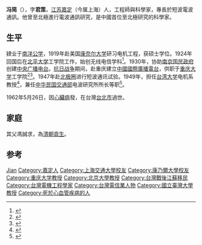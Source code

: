 '''冯简'''（{{bd|1897年||1962年||}}），字'''君策'''，[[江苏|江苏]][[嘉定县|嘉定]]（今属上海）人，工程師與科學家，專長於短波電波通訊。他曾至北極進行電波通訊研究，是中國首位至北極研究的科學家。

== 生平 ==
肄业于[[南洋公学|南洋公学]]，1919年赴美国[[康奈尔大学|康奈尔大学]]研习电机工程，获硕士学位。1924年回国后在[[北平大学|北平大学]]工学院工作，始创无线电信学科<ref name="董光璧1997">{{cite book|author=董光璧|title=中国近现代科学技术史|url=http://books.google.com/books?id=HHgfAQAAMAAJ|year=1997|publisher=湖南教育出版社|page=846}}</ref>。1930年，协助[[南京国民政府|南京国民政府]]创建[[中央广播电台|中央广播电台]]。[[抗日战争|抗日战争]]期间，赴重庆建立[[中國國際廣播電台_(中華民國)|中國國際廣播電台]]，供职于[[重庆大学|重庆大学]]工学院<ref name="重庆大学校史编委会">{{cite book|author=重庆大学校史编委会|title=重庆大学校史: 1929.10-1949.11|url=http://books.google.com/books?id=QeBKAQAAIAAJ|publisher=重庆大学出版社|page=77}}</ref><ref name="《四川高等教育和中等专业教育年鉴》编辑委员会1989">{{cite book|author=《四川高等教育和中等专业教育年鉴》编辑委员会|title=四川高等教育中等专业教育年鉴, 1949-1985|url=http://books.google.com/books?id=0udjAAAAIAAJ|year=1989|publisher=四川教育出版社|page=497}}</ref>。1947年赴[[北极圈|北极圈]]进行短波通讯试验。1949年，担任[[台湾大学|台湾大学]]电机系教授<ref>{{cite book|title=重庆抗战文化史|url=http://books.google.com/books?id=744zAQAAIAAJ|year=2005|publisher=团结出版社|isbn=978-7-80214-008-0|page=168}}</ref>，兼任[[中华民国交通部|中华民国交通部]]电波研究所所长等职<ref>{{cite news|author=陈贻芳|title=察电子之微妙 探宇宙之奥秘 ——记我国到达北极第一人、科学家、电离层专家冯简教授|url=http://jdxiaoshi.sjtu.edu.cn/yssy_view.jsp?id=91|accessdate=2014-09-15|newspaper=上海交通大学|archive-date=2016-03-04|archive-url=https://web.archive.org/web/20160304112616/http://jdxiaoshi.sjtu.edu.cn/yssy_view.jsp?id=91|dead-url=no}}</ref>。

1962年5月26日，因[[心臟病|心臟病]]發，在台灣[[台北市|台北市]]過世。

== 家庭 ==
其父馮誠求，為[[清朝|清朝]][[貢生|貢生]]。

== 参考 ==
{{reflist}}

{{Authority control}}
{{DEFAULTSORT:Feng}}
[[Category:冯姓|Jian]]
[[Category:嘉定人|Category:嘉定人]]
[[Category:上海交通大學校友|Category:上海交通大學校友]]
[[Category:康乃爾大學校友|Category:康乃爾大學校友]]
[[Category:重庆大学教授|Category:重庆大学教授]]
[[Category:北京大學教授|Category:北京大學教授]]
[[Category:台灣戰後江蘇移民|Category:台灣戰後江蘇移民]]
[[Category:台灣電機工程學家|Category:台灣電機工程學家]]
[[Category:台灣電信業人物|Category:台灣電信業人物]]
[[Category:國立臺灣大學教授|Category:國立臺灣大學教授]]
[[Category:死於心血管疾病的人|Category:死於心血管疾病的人]]
